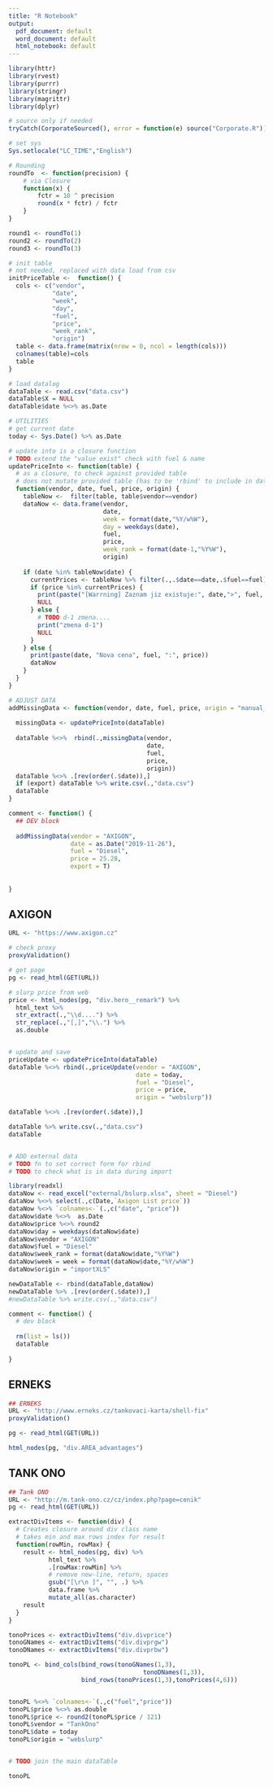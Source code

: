 ```yaml
---
title: "R Notebook"
output:
  pdf_document: default
  word_document: default
  html_notebook: default
---
```


```r
library(httr)
library(rvest)
library(purrr)
library(stringr)
library(magrittr)
library(dplyr)

# source only if needed
tryCatch(CorporateSourced(), error = function(e) source("Corporate.R"))

```

```r
# set sys
Sys.setlocale("LC_TIME","English")

# Rounding
roundTo  <- function(precision) {
    # via Closure
    function(x) {
        fctr = 10 ^ precision
        round(x * fctr) / fctr
    }
}

round1 <- roundTo(1)
round2 <- roundTo(2)
round3 <- roundTo(3)

# init table
# not needed, replaced with data load from csv
initPriceTable <-  function() {
  cols <- c("vendor",
            "date",
            "week",
            "day",
            "fuel",
            "price",
            "week_rank",
            "origin")
  table <- data.frame(matrix(nrow = 0, ncol = length(cols)))
  colnames(table)=cols
  table
}

# load datalog
dataTable <- read.csv("data.csv")
dataTable$X = NULL
dataTable$date %<>% as.Date

# UTILITIES
# get current date
today <- Sys.Date() %>% as.Date

# update into is a closure function
# TODO extend the "value exist" check with fuel & name
updatePriceInto <- function(table) {
  # as a closure, to check against provided table
  # does not mutate provided table (has to be 'rbind' to include in data)
  function(vendor, date, fuel, price, origin) {
    tableNow <-  filter(table, table$vendor==vendor)
    dataNow <- data.frame(vendor,
                          date,
                          week = format(date,"%Y/w%W"),
                          day = weekdays(date),
                          fuel,
                          price,
                          week_rank = format(date-1,"%Y%W"),
                          origin)
    
    if (date %in% tableNow$date) { 
      currentPrices <- tableNow %>% filter(.,.$date==date,.$fuel==fuel) %>% .$price
      if (price %in% currentPrices) {
        print(paste("[Warrning] Zaznam jiz existuje:", date,">", fuel, ":", price, "/", origin, "/"))
        NULL
      } else {
        # TODO d-1 zmena....
        print("zmena d-1")
        NULL
      }
    } else {
      print(paste(date, "Nova cena", fuel, ":", price))
      dataNow
    } 
  } 
}

# ADJUST DATA
addMissingData <- function(vendor, date, fuel, price, origin = "manual_input", export = F) {
  
  missingData <- updatePriceInto(dataTable)
  
  dataTable %<>%  rbind(.,missingData(vendor,
                                      date,
                                      fuel,
                                      price,
                                      origin))
  dataTable %<>% .[rev(order(.$date)),]
  if (export) dataTable %>% write.csv(.,"data.csv")
  dataTable
}

comment <- function() {
  ## DEV block
  
  addMissingData(vendor = "AXIGON",
                 date = as.Date("2019-11-26"),
                 fuel = "Diesel",
                 price = 25.28,
                 export = T)
  
  
}
```

## AXIGON
```r
URL <- "https://www.axigon.cz"

# check proxy
proxyValidation()

# get page
pg <- read_html(GET(URL))
```

```r
# slurp price from web
price <- html_nodes(pg, "div.hero__remark") %>%
  html_text %>%
  str_extract(.,"\\d....") %>%
  str_replace(.,"[,]","\\.") %>% 
  as.double


# update and save
priceUpdate <- updatePriceInto(dataTable)
dataTable %<>% rbind(.,priceUpdate(vendor = "AXIGON",
                                   date = today,
                                   fuel = "Diesel",
                                   price = price,
                                   origin = "webslurp"))

dataTable %<>% .[rev(order(.$date)),]

dataTable %>% write.csv(.,"data.csv")
dataTable



```

```r
# ADD external data
# TODO fn to set correct form for rbind
# TODO to check what is in data during import

library(readxl)
dataNow <- read_excel("external/bslurp.xlsx", sheet = "Diesel")
dataNow %<>% select(.,c(Date,`Axigon List price`))
dataNow %<>% `colnames<-`(.,c("date", "price"))
dataNow$date %<>%  as.Date
dataNow$price %<>% round2
dataNow$day = weekdays(dataNow$date)
dataNow$vendor = "AXIGON"
dataNow$fuel = "Diesel"
dataNow$week_rank = format(dataNow$date,"%Y%W")
dataNow$week = week = format(dataNow$date,"%Y/w%W")
dataNow$origin = "importXLS"

newDataTable <- rbind(dataTable,dataNow)
newDataTable %>% .[rev(order(.$date)),]
#newDataTable %>% write.csv(.,"data.csv")
```


```r
comment <- function() {
  # dev block
  
  rm(list = ls())
  dataTable
  
}
```

## ERNEKS
```r
## ERNEKS
URL <- "http://www.erneks.cz/tankovaci-karta/shell-fix"
proxyValidation()

pg <- read_html(GET(URL))
```

```r
html_nodes(pg, "div.AREA_advantages")
```

## TANK ONO
```r
## Tank ONO
URL <- "http://m.tank-ono.cz/cz/index.php?page=cenik"
pg <- read_html(GET(URL))

```

```r
extractDivItems <- function(div) {
  # Creates closure around div class name
  # takes min and max rows index for result
  function(rowMin, rowMax) {
    result <- html_nodes(pg, div) %>%
           html_text %>%
           .[rowMax:rowMin] %>%
           # remove new-line, return, spaces
           gsub("[\r\n ]", "", .) %>% 
           data.frame %>%
           mutate_all(as.character)
    result
  }
}

tonoPrices <- extractDivItems("div.divprice")
tonoGNames <- extractDivItems("div.divprgw")
tonoDNames <- extractDivItems("div.divprbw")

tonoPL <- bind_cols(bind_rows(tonoGNames(1,3),
                                     tonoDNames(1,3)),
                    bind_rows(tonoPrices(1,3),tonoPrices(4,6)))


tonoPL %<>% `colnames<-`(.,c("fuel","price"))
tonoPL$price %<>% as.double
tonoPL$price <- round2(tonoPL$price / 121)
tonoPL$vendor = "TankOno"
tonoPL$date = today
tonoPL$origin = "webslurp"


# TODO join the main dataTable

tonoPL

```



